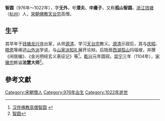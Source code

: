 '''智圆'''（976年～1022年），字'''无外'''，号'''潜夫'''、'''中庸子'''，又称'''孤山智圆'''，[[浙江|浙江]][[钱塘县|钱塘]]（[[杭州|杭州]]）人，[[宋朝|宋朝]][[佛教|佛教]][[天台宗|天台宗]]高僧。

==生平==
其早年于[[钱塘县|钱塘]][[龙兴寺|龙兴寺]]出家，从师[[源清|源清]]，学习[[天台宗|天台宗]]教义。[[源清|源清]]示寂后，其与[[庆昭|庆昭]]、[[晤恩|晤恩]]等阐述[[山外派|山外派]]学说，与[[山家派|山家派]][[知礼|知礼]]展开论辩。后隐居[[西湖|西湖]][[孤山|孤山]]玛瑙坡，并撰《闲居编》、《金光明经玄义表征记》等<ref>[http://www.ebud.cn/budren/hanchuan_ys.asp?id=303 汉传佛教高僧智圆] {{webarchive|url=https://web.archive.org/web/20070426231928/http://www.ebud.cn/budren/hanchuan_ys.asp?id=303 |date=2007-04-26 }}</ref>。[[乾兴|乾兴]]元年圆寂。[[崇宁|崇宁]]三年（1104年），[[宋徽宗|宋徽宗]]敕谥'''法慧大师'''<ref>[http://www.zangmige.cn/files/article/html/5/5130/165285.html 智圆]{{dead link|date=2018年3月 |bot=InternetArchiveBot |fix-attempted=yes }}</ref>。

==參考文獻==
{{reflist}}

{{佛教人物小作品}}

[[Category:宋朝僧人|Category:宋朝僧人]]
[[Category:976年出生|Category:976年出生]]
[[Category:1022年逝世|Category:1022年逝世]]
